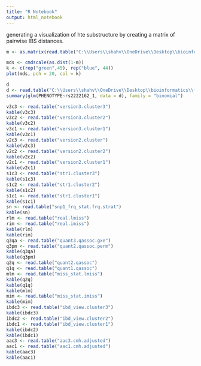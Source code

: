 ---
title: "R Notebook"
output: html_notebook
---
generating a visualization of hte substructure by creating a matrix of pairwise IBS distances. 
```{r}
m <- as.matrix(read.table("C:\\Users\\shahv\\OneDrive\\Desktop\\bioinformatics\\fall 2019\\BINF6309\\ibd_view.mibs"))

```

```{r}
mds <- cmdscale(as.dist(1-m))
k <- c(rep("green",45), rep("blue", 44))
plot(mds, pch = 20, col = k)
```

```{r}
d
d <- read.table("C:\\Users\\shahv\\OneDrive\\Desktop\\bioinformatics\\fall 2019\\BINF6309\\rec_snp1.raw", header =T)
summary(glm(PHENOTYPE~rs2222162_1, data = d), family = "binomial")
```

```{r}
v3c3 <- read.table("version3.cluster3")
kable(v3c3)
v3c2 <- read.table("version3.cluster2")
kable(v3c2)
v3c1 <- read.table("version3.cluster1")
kable(v3c1)
v2c3 <- read.table("version2.cluster")
kable(v2c3)
v2c2 <- read.table("version2.cluster2")
kable(v2c2)
v2c1 <- read.table("version2.cluster1")
kable(v2c1)
s1c3 <- read.table("str1.cluster3")
kable(s1c3)
s1c2 <- read.table("str1.cluster2")
kable(s1c2)
s1c1 <- read.table("str1.cluster1")
kable(s1c1)
sn <- read.table("snp1_frq_stat.frq.strat")
kable(sn)
rlm <- read.table("real.lmiss")
rim <- read.table("real.imiss")
kable(rlm)
kable(rim)
q3qa <- read.table("quant3.qassoc.gxe")
q3pm <- read.table("quant2.qassoc.perm")
kable(q3qa)
kable(q3pm)
q2q <- read.table("quant2.qassoc")
q1q <- read.table("quant1.qassoc")
mlm <- read.table("miss_stat.lmiss")
kable(q2q)
kable(q1q)
kable(mlm)
mim <- read.table("miss_stat.imiss")
kable(mim)
ibdc3 <- read.table("ibd_view.cluster3")
kable(ibdc3)
ibdc2 <- read.table("ibd_view.cluster2")
ibdc1 <- read.table("ibd_view.cluster1")
kable(ibdc2)
kable(ibdc1)
aac3 <- read.table("aac3.cmh.adjusted")
aac1 <- read.table("aac1.cmh.adjusted")
kable(aac3)
kable(aac1)
```
